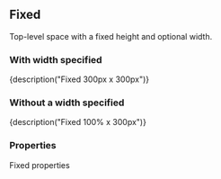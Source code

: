 
<CommonHeader />

<Meta title="Components/Fixed" component={Fixed} />

## Fixed

Top-level space with a fixed height and optional width.

### With width specified

<Canvas>
	<Story name="With width">
		<Fixed style={blue} width={300} height={300}>
			{description("Fixed 300px x 300px")}
		</Fixed>
	</Story>
</Canvas>

### Without a width specified

<Canvas>
	<Story name="Without width">
		<Fixed style={blue} height={300}>
			{description("Fixed 100% x 300px")}
		</Fixed>
	</Story>
</Canvas>

### Properties

<Story name="Properties">
	<PropsTable>
		<PropsHeader>Fixed properties</PropsHeader>
		<Prop name="width" type="number | string" description="Optional width of space. When not specified the space will fill 100% of it's container." />
		<Prop name="height" type="number | string" description="Height of space." />
		<StandardProps />
	</PropsTable>
</Story>